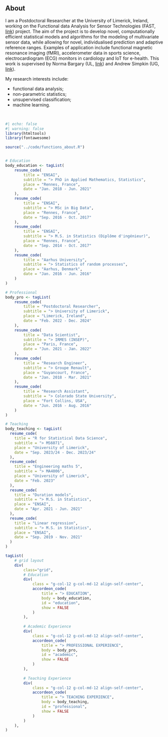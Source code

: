 ## About

I am a Postdoctoral Researcher at the University of Limerick, Ireland, working on the Functional data Analysis for Sensor Technologies (FAST, [link](https://www.insight-centre.org/harnessing-the-data-deluge-dr-norma-bargary-awarded-sfi-frontiers-for-the-future-grant/)) project. The aim of the project is to develop novel, computationally efficient statistical models and algorithms for the modeling of multivariate sensor data, while allowing for novel, individualised prediction and adaptive reference ranges. Examples of application include functional magnetic resonance imaging (fMRI), accelerometer data in sports science, electrocardiogram (ECG) monitors in cardiology and IoT for e-health. This work is supervised by Norma Bargary (UL, [link](https://www.ul.ie/research/dr-norma-bargary)) and Andrew Simpkin (UG, [link](https://www.nuigalway.ie/our-research/people/andrewsimpkin/)).

My research interests include:

* functional data analysis;
* non-parametric statistics;
* unsupervised classification;
* machine learning.

<br>

```r
#| echo: false
#| warning: false
library(htmltools)
library(fontawesome)

source("../code/functions_about.R")


# Education
body_education <- tagList(
    resume_code(
        title = "ENSAI", 
        subtitle = "> PhD in Applied Mathematics, Statistics",
        place = "Rennes, France", 
        date = "Jan. 2018 - Jun. 2021"
    ),
    resume_code(
        title = "ENSAI", 
        subtitle = "> MSc in Big Data",
        place = "Rennes, France", 
        date = "Sep. 2016 - Oct. 2017"
    ),
    resume_code(
        title = "ENSAI", 
        subtitle = "> M.S. in Statistics (Diplôme d'ingénieur)",
        place = "Rennes, France", 
        date = "Sep. 2014 - Oct. 2017"
    ),
    resume_code(
        title = "Aarhus University", 
        subtitle = "> Statistics of random processes",
        place = "Aarhus, Denmark", 
        date = "Jan. 2016 - Jun. 2016"
    )
)

# Professional
body_pro <- tagList(
    resume_code(
        title = "Postdoctoral Researcher", 
        subtitle = "> University of Limerick",
        place = "Limerick, Ireland", 
        date = "Feb. 2022 - Dec. 2024"
    ),
    resume_code(
        title = "Data Scientist", 
        subtitle = "> IRMES (INSEP)",
        place = "Paris, France", 
        date = "Jun. 2021 - Jan. 2022"
    ),
    resume_code(
        title = "Research Engineer", 
        subtitle = "> Groupe Renault",
        place = "Guyancourt, France", 
        date = "Jan. 2018 - Mar. 2021"
    ),
    resume_code(
        title = "Research Assistant", 
        subtitle = "> Colorado State University",
        place = "Fort Collins, USA", 
        date = "Jun. 2016 - Aug. 2016"
    )
)

# Teaching 
body_teaching <- tagList(
  resume_code(
    title = "R for Statistical Data Science", 
    subtitle = "> MS6071",
    place = "University of Limerick", 
    date = "Sep. 2023/24 - Dec. 2023/24"
  ),
  resume_code(
    title = "Engineering maths 5", 
    subtitle = "> MA4006",
    place = "University of Limerick", 
    date = "Feb. 2023"
  ),
  resume_code(
    title = "Duration models", 
    subtitle = "> M.S. in Statistics",
    place = "ENSAI", 
    date = "Apr. 2021 - Jun. 2021"
  ),
  resume_code(
    title = "Linear regression", 
    subtitle = "> M.S. in Statistics",
    place = "ENSAI", 
    date = "Sep. 2019 - Nov. 2021"
  )
)

tagList(
    # grid layout
    div(
        class="grid",
        # Education
        div(
            class = "g-col-12 g-col-md-12 align-self-center",
            accordeon_code(
                title = "> EDUCATION",
                body = body_education,
                id = "education",
                show = FALSE
            )
        ),
        
        # Academic Experience
        div(
            class = "g-col-12 g-col-md-12 align-self-center",
            accordeon_code(
                title = "> PROFESSIONAL EXPERIENCE",
                body = body_pro,
                id = "academic",
                show = FALSE
            )
        ),
    
        # Teaching Experience
        div(
            class = "g-col-12 g-col-md-12 align-self-center",
            accordeon_code(
                title = "> TEACHING EXPERIENCE",
                body = body_teaching,
                id = "professional",
                show = FALSE
            )
        )
    ),
)
```
